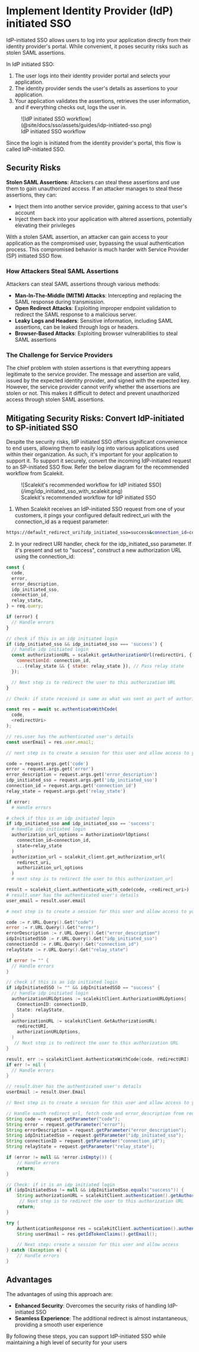 # Implement Identity Provider (IdP) initiated SSO

IdP-initiated SSO allows users to log into your application directly from their identity provider's portal. While convenient, it poses security risks such as stolen SAML assertions.

In IdP initiated SSO:

1. The user logs into their identity provider portal and selects your application.
2. The identity provider sends the user's details as assertions to your application.
3. Your application validates the assertions, retrieves the user information, and if everything checks out, logs the user in.

<figure>
  ![IdP initiated SSO
  workflow](@site/docs/sso/assets/guides/idp-initiated-sso.png)
  <figcaption>IdP initiated SSO workflow</figcaption>
</figure>

Since the login is initiated from the identity provider's portal, this flow is called IdP-initiated SSO.

## Security Risks

**Stolen SAML Assertions**: Attackers can steal these assertions and use them to gain unauthorized access. If an attacker manages to steal these assertions, they can:

- Inject them into another service provider, gaining access to that user's account
- Inject them back into your application with altered assertions, potentially elevating their privileges

With a stolen SAML assertion, an attacker can gain access to your application as the compromised user, bypassing the usual authentication process. This compromised behavior is much harder with Service Provider (SP) initiated SSO flow.

### How Attackers Steal SAML Assertions

Attackers can steal SAML assertions through various methods:

- **Man-In-The-Middle (MITM) Attacks**: Intercepting and replacing the SAML response during transmission.
- **Open Redirect Attacks**: Exploiting improper endpoint validation to redirect the SAML response to a malicious server.
- **Leaky Logs and Headers**: Sensitive information, including SAML assertions, can be leaked through logs or headers.
- **Browser-Based Attacks**: Exploiting browser vulnerabilities to steal SAML assertions

### The Challenge for Service Providers

The chief problem with stolen assertions is that everything appears legitimate to the service provider. The message and assertion are valid, issued by the expected identity provider, and signed with the expected key.
However, the service provider cannot verify whether the assertions are stolen or not. This makes it difficult to detect and prevent unauthorized access through stolen SAML assertions.

## Mitigating Security Risks: Convert IdP-initiated to SP-initiated SSO

Despite the security risks, IdP initiated SSO offers significant convenience to end users, allowing them to easily log into various applications used within their organization. As such, it's important for your application to support it.
To support it securely, convert the incoming IdP-initiated request to an SP-initiated SSO flow. Refer the below diagram for the recommended workflow from Scalekit.

<figure>
  ![Scalekit's recommended workflow for IdP initiated
  SSO](/img/idp_initiated_sso_with_scalekit.png)
  <figcaption>
    Scalekit's recommended workflow for IdP initiated SSO
  </figcaption>
</figure>

1. When Scalekit receives an IdP-initiated SSO request from one of your customers, it pings your configured default <SimpleCode>redirect_uri</SimpleCode> with the <SimpleCode>connection_id</SimpleCode> as a request parameter:

```sh
https://default_redirect_uri?idp_initiated_sso=success&connection_id=conn_12442
```

2. In your redirect URI handler, check for the <SimpleCode>idp_initiated_sso</SimpleCode> parameter. If it's present and set to "success", construct a new authorization URL using the <SimpleCode>connection_id</SimpleCode>:

<Tabs groupId="tech-stack" queryString>
<TabItem value="nodejs" label="Node.js">

```javascript showLineNumbers
const {
  code,
  error,
  error_description,
  idp_initiated_sso,
  connection_id,
  relay_state,
} = req.query;

if (error) {
  // Handle errors
}

// check if this is an idp initiated login
if (idp_initiated_sso && idp_initiated_sso === 'success') {
  // handle idp initiated login
  const authorizationURL = scalekit.getAuthorizationUrl(redirectUri, {
    connectionId: connection_id,
    ...(relay_state && { state: relay_state }), // Pass relay state
  });

  // Next step is to redirect the user to this authorization URL
}

// Check: if state received is same as what was sent as part of authorization-url

const res = await sc.authenticateWithCode(
  code,
  <redirectUri>
);

// res.user has the authenticated user's details
const userEmail = res.user.email;

// next step is to create a session for this user and allow access to your application resources
```

</TabItem>
<TabItem value="python" label="Python">

```python showLineNumbers
code = request.args.get('code')
error = request.args.get('error')
error_description = request.args.get('error_description')
idp_initiated_sso = request.args.get('idp_initiated_sso')
connection_id = request.args.get('connection_id')
relay_state = request.args.get('relay_state')

if error:
  # Handle errors

# check if this is an idp initiated login
if idp_initiated_sso and idp_initiated_sso == 'success':
  # handle idp initiated login
  authorization_url_options = AuthorizationUrlOptions(
    connection_id=connection_id,
    state=relay_state
  )
  authorization_url = scalekit_client.get_authorization_url(
    redirect_uri,
    authorization_url_options
  )
  # next step is to redirect the user to this authorization_url

result = scalekit_client.authenticate_with_code(code, <redirect_uri>)
# result.user has the authenticated user's details
user_email = result.user.email

# next step is to create a session for this user and allow access to your application resources
```

</TabItem>
<TabItem value="golang" label="Go">

```go showLineNumbers
code := r.URL.Query().Get("code")
error := r.URL.Query().Get("error")
errorDescription := r.URL.Query().Get("error_description")
idpInitiatedSSO := r.URL.Query().Get("idp_initiated_sso")
connectionId := r.URL.Query().Get("connection_id")
relayState := r.URL.Query().Get("relay_state")

if error != "" {
  // Handle errors
}

// check if this is an idp initiated login
if idpInitiatedSSO != "" && idpInitiatedSSO == "success" {
  // handle idp initiated login
  authorizationURLOptions := scalekitClient.AuthorizationURLOptions{
    ConnectionID: connectionID,
    State: relayState,
  }
  authorizationURL := scalekitClient.GetAuthorizationURL(
    redirectURI,
    authorizationURLOptions,
  )
   // Next step is to redirect the user to this authorization URL
}

result, err := scalekitClient.AuthenticateWithCode(code, redirectURI)
if err != nil {
  // Handle errors
}

// result.User has the authenticated user's details
userEmail := result.User.Email

// Next step is to create a session for this user and allow access to your application resources
```

</TabItem>
<TabItem value="java" label="Java">

```java showLineNumbers
// Handle oauth redirect_url, fetch code and error_description from request params
String code = request.getParameter("code");
String error = request.getParameter("error");
String errorDescription = request.getParameter("error_description");
String idpInitiatedSso = request.getParameter("idp_initiated_sso");
String connectionID = request.getParameter("connection_id");
String relayState = request.getParameter("relay_state");

if (error != null && !error.isEmpty()) {
    // Handle errors
    return;
}

// Check: if it is an idp initiated login
if (idpInitiatedSso != null && idpInitiatedSso.equals("success")) {
    String authorizationURL = scalekitClient.authentication().getAuthorizationUrl(redirectUrl, connectionID, relayState);
     // Next step is to redirect the user to this authorization URL
    return;
}

try {
    AuthenticationResponse res = scalekitClient.authentication().authenticateWithCode(code, redirectUrl);
    String userEmail = res.getIdTokenClaims().getEmail();

    // Next step: create a session for this user and allow access
} catch (Exception e) {
    // Handle errors
}
```

</TabItem>
</Tabs>

## Advantages

The advantages of using this approach are:

- **Enhanced Security**: Overcomes the security risks of handling IdP-initiated SSO
- **Seamless Experience**: The additional redirect is almost instantaneous, providing a smooth user experience

By following these steps, you can support IdP-initiated SSO while maintaining a high level of security for your users
